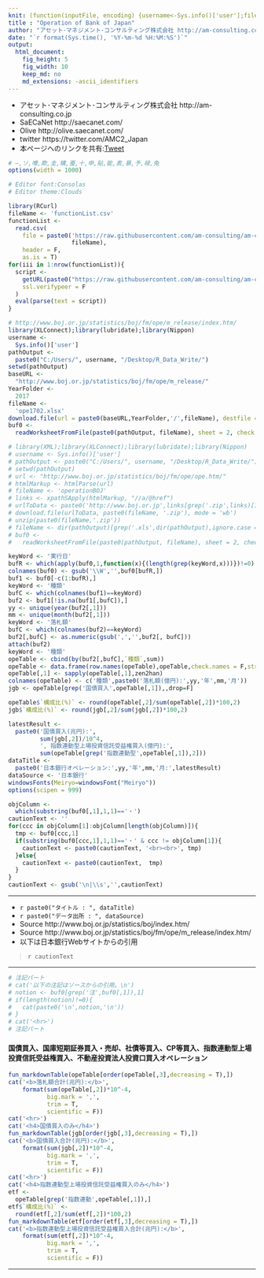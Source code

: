 ```yaml
---
knit: (function(inputFile, encoding) {username<-Sys.info()['user'];fileName<-'defaultPath.csv';pathToFile <-paste0('C:/Users/', username,'/Desktop/pathToCSV/');setwd(pathToFile);buf0<-read.csv(fileName,header = F,skip = 0,stringsAsFactor = F,check.names = F,fileEncoding = 'utf-8');timeStamp<-format(Sys.time(),'%Y%m%d%H%M%S');rmarkdown::render(inputFile, encoding = encoding, output_file = paste0('C:/Users/',username,buf0[2,1],'charts/','am-consulting.co.jp-operationBOJ.html')) })
title : "Operation of Bank of Japan"
author: "アセット･マネジメント･コンサルティング株式会社 http://am-consulting.co.jp"
date: "`r format(Sys.time(), '%Y-%m-%d %H:%M:%S')`"
output: 
  html_document:
    fig_height: 5
    fig_width: 10
    keep_md: no
    md_extensions: -ascii_identifiers 
---
```

<link href="http://knowledgevault.saecanet.com/components/rmarkdown-html.css" rel="stylesheet">
<style>.main-container {max-width : 900px;}</style>
<script src="http://knowledgevault.saecanet.com/components/JavascriptCode.js"></script>

- アセット･マネジメント･コンサルティング株式会社 http://am-consulting.co.jp
- SaECaNet http://saecanet.com/
- Olive http://olive.saecanet.com/
- twitter https://twitter.com/AMC2_Japan
- 本ページへのリンクを共有:<a href="https://twitter.com/share" class="twitter-share-button" data-via="AMC2_Japan" data-size="large">Tweet</a> <script>!function(d,s,id){var js,fjs=d.getElementsByTagName(s)[0],p=/^http:/.test(d.location)?'http':'https';if(!d.getElementById(id)){js=d.createElement(s);js.id=id;js.src=p+'://platform.twitter.com/widgets.js';fjs.parentNode.insertBefore(js,fjs);}}(document, 'script', 'twitter-wjs');</script>

```r
# ―,ソ,噂,欺,圭,構,蚕,十,申,貼,能,表,暴,予,禄,兔
options(width = 1000)
```

```r
# Editor font:Consolas
# Editor theme:Clouds
```

```r
library(RCurl)
fileName <- 'functionList.csv'
functionList <-
  read.csv(
    file = paste0('https://raw.githubusercontent.com/am-consulting/am-consulting.github.io/master/csv/',
                  fileName),
    header = F,
    as.is = T)
for(iii in 1:nrow(functionList)){
  script <- 
    getURL(paste0("https://raw.githubusercontent.com/am-consulting/am-consulting.github.io/master/", functionList[iii,1]),
    ssl.verifypeer = F
  )
  eval(parse(text = script))
}
```

```r
# http://www.boj.or.jp/statistics/boj/fm/ope/m_release/index.htm/
library(XLConnect);library(lubridate);library(Nippon)
username <- 
  Sys.info()['user']
pathOutput <- 
  paste0("C:/Users/", username, "/Desktop/R_Data_Write/")
setwd(pathOutput)
baseURL <- 
  "http://www.boj.or.jp/statistics/boj/fm/ope/m_release/"
YearFolder <- 
  2017
fileName <- 
  'ope1702.xlsx'
download.file(url = paste0(baseURL,YearFolder,'/',fileName), destfile = fileName, mode = 'wb')
buf0 <-
  readWorksheetFromFile(paste0(pathOutput, fileName), sheet = 2, check.names = F, header = F)
```

```r
# library(XML);library(XLConnect);library(lubridate);library(Nippon)
# username <- Sys.info()['user']
# pathOutput <- paste0("C:/Users/", username, "/Desktop/R_Data_Write/")
# setwd(pathOutput)
# url <- "http://www.boj.or.jp/statistics/boj/fm/ope/ope.htm/"
# htmlMarkup <- htmlParse(url)
# fileName <- 'operationBOJ'
# links <- xpathSApply(htmlMarkup, "//a/@href")
# urlToData <- paste0('http://www.boj.or.jp',links[grep('.zip',links)[1]])
# download.file(urlToData, paste0(fileName, '.zip'), mode = 'wb')
# unzip(paste0(fileName,'.zip'))
# fileName <- dir(pathOutput)[grep('.xls',dir(pathOutput),ignore.case = T)[1]]
# buf0 <-
#   readWorksheetFromFile(paste0(pathOutput, fileName), sheet = 2, check.names = F, header = F)
```

```r
keyWord <- '実行日'
bufR <- which(apply(buf0,1,function(x){(length(grep(keyWord,x)))})!=0)
colnames(buf0) <- gsub('\\W','',buf0[bufR,])
buf1 <- buf0[-c(1:bufR),]
keyWord <- '種類'
bufC <- which(colnames(buf1)==keyWord)
buf2 <- buf1[!is.na(buf1[,bufC]),]
yy <- unique(year(buf2[,1]))
mm <- unique(month(buf2[,1]))
keyWord <- '落札額'
bufC <- which(colnames(buf2)==keyWord)
buf2[,bufC] <- as.numeric(gsub(',','',buf2[, bufC]))
attach(buf2)
keyWord <- '種類'
opeTable <- cbind(by(buf2[,bufC],`種類`,sum))
opeTable <- data.frame(row.names(opeTable),opeTable,check.names = F,stringsAsFactors = F,row.names = NULL)
opeTable[,1] <- sapply(opeTable[,1],zen2han)
colnames(opeTable) <- c('種類',paste0('落札額(億円):',yy,'年',mm,'月'))
jgb <- opeTable[grep('国債買入',opeTable[,1]),,drop=F]
```

```r
opeTable$`構成比(%)` <- round(opeTable[,2]/sum(opeTable[,2])*100,2)
jgb$`構成比(%)` <- round(jgb[,2]/sum(jgb[,2])*100,2)
```

```r
latestResult <-
  paste0('国債買入(兆円):',
         sum(jgb[,2])/10^4,
         ', 指数連動型上場投資信託受益権買入(億円):',
         sum(opeTable[grep('指数連動型',opeTable[,1]),2]))
dataTitle <- 
  paste0('日本銀行オペレーション:',yy,'年',mm,'月:',latestResult)
dataSource <- '日本銀行'
windowsFonts(Meiryo=windowsFont("Meiryo"))
options(scipen = 999)
```

```r
objColumn <-
  which(substring(buf0[,1],1,1)=='・')
cautionText <- ''
for(ccc in objColumn[1]:objColumn[length(objColumn)]){
  tmp <- buf0[ccc,1]
  if(substring(buf0[ccc,1],1,1)=='・' & ccc != objColumn[1]){
    cautionText <- paste0(cautionText, '<br><br>', tmp)
  }else{
    cautionText <- paste0(cautionText,  tmp)
  }
}
cautionText <- gsub('\n|\\s','',cautionText)
```

***

- `r paste0("タイトル : ", dataTitle)`
- `r paste0("データ出所 : ", dataSource)`
- Source http://www.boj.or.jp/statistics/boj/index.htm/
- Source http://www.boj.or.jp/statistics/boj/fm/ope/m_release/index.htm/
- 以下は日本銀行Webサイトからの引用

<blockquote>

`r cautionText`

</blockquote>

***

```r
# 注記パート
# cat('以下の注記はソースからの引用。\n')
# notion <- buf0[grep('注',buf0[,1]),1]
# if(length(notion)!=0){
#   cat(paste0('\n',notion,'\n'))
# }  
# cat('<hr>')
# 注記パート
```

#### 国債買入、国庫短期証券買入・売却、社債等買入、CP等買入、指数連動型上場投資信託受益権買入、不動産投資法人投資口買入オペレーション

```r
fun_markdownTable(opeTable[order(opeTable[,3],decreasing = T),])
cat('<b>落札額合計(兆円):</b>',
    format(sum(opeTable[,2])*10^-4,
           big.mark = ',', 
           trim = T, 
           scientific = F))
cat('<hr>')
cat('<h4>国債買入のみ</h4>')
fun_markdownTable(jgb[order(jgb[,3],decreasing = T),])
cat('<b>国債買入合計(兆円):</b>',
    format(sum(jgb[,2])*10^-4,
           big.mark = ',',
           trim = T,
           scientific = F))
cat('<hr>')
cat('<h4>指数連動型上場投資信託受益権買入のみ</h4>')
etf <- 
  opeTable[grep('指数連動',opeTable[,1]),]
etf$`構成比(%)` <- 
  round(etf[,2]/sum(etf[,2])*100,2)
fun_markdownTable(etf[order(etf[,3],decreasing = T),])
cat('<b>指数連動型上場投資信託受益権買入合計(兆円):</b>',
    format(sum(etf[,2])*10^-4,
           big.mark = ',',
           trim = T,
           scientific = F))
```

***
<script>MakeNegative();</script>
<script>
  (function(i,s,o,g,r,a,m){i['GoogleAnalyticsObject']=r;i[r]=i[r]||function(){
  (i[r].q=i[r].q||[]).push(arguments)},i[r].l=1*new Date();a=s.createElement(o),
  m=s.getElementsByTagName(o)[0];a.async=1;a.src=g;m.parentNode.insertBefore(a,m)
  })(window,document,'script','https://www.google-analytics.com/analytics.js','ga');

  ga('create', 'UA-3077339-5', 'auto');
  ga('send', 'pageview');

</script>
